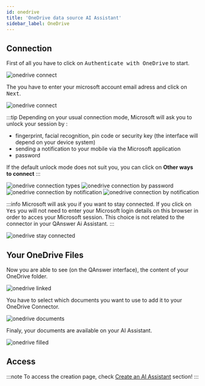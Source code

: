 ```yaml
---
id: onedrive
title: 'OneDrive data source AI Assistant'
sidebar_label: OneDrive
---
```



## Connection
First of all you have to click on <kbd>Authenticate with OneDrive</kbd> to start.

<Image src='/img/screenshots/tutorial-ui/data-source/onedrive/onedrive-init.png' alt='onedrive connect'/>

The you have to enter your microsoft account email adress and click on <kbd>Next</kbd>.

<Image src='/img/screenshots/tutorial-ui/data-source/onedrive/onedrive-email.png' alt='onedrive connect'/>

:::tip
Depending on your usual connection mode, Microsoft will ask you to unlock your session by :
- fingerprint, facial recognition, pin code or security key (the interface will depend on your device system)
- sending a notification to your mobile via the Microsoft application
- password

If the default unlock mode does not suit you, you can click on **Other ways to connect**
:::

<Tabs>
    <TabItem value='g1' label='Different Types'>
        <Image src='/img/screenshots/tutorial-ui/data-source/onedrive/onedrive-connection-type.png' alt='onedrive connection types'/>
    </TabItem>
    <TabItem value='s1' label='Password' default>
        <Image src='/img/screenshots/tutorial-ui/data-source/onedrive/onedrive-connection-password.png' alt='onedrive connection by password'/>
    </TabItem>
    <TabItem value='s2' label='Microsoft Notification1'>
        <Image src='/img/screenshots/tutorial-ui/data-source/onedrive/onedrive-connection-microsoft-notification1.png' alt='onedrive connection by notification'/>
    </TabItem>
    <TabItem value='s3' label='Microsoft Notification2'>
        <Image src='/img/screenshots/tutorial-ui/data-source/onedrive/onedrive-connection-microsoft-notification2.png' alt='onedrive connection by notification'/>
    </TabItem>
</Tabs>

:::info
Microsoft will ask you if you want to stay connected. If you click on <kbd>Yes</kbd> you will not need to enter your Microsoft login details on this browser in order to acces your Microsoft session. This choice is not related to the connector in your QAnswer Ai Assistant.
:::

<Image src='/img/screenshots/tutorial-ui/data-source/onedrive/onedrive-connection-stay-connected.png' alt='onedrive stay connected'/>

## Your OneDrive Files

Now you are able to see (on the QAnswer interface), the content of your OneDrive folder.

<Image src='/img/screenshots/tutorial-ui/data-source/onedrive/onedrive-linked.png' alt='onedrive linked'/>

You have to select which documents you want to use to add it to your OneDrive Connector.

<Image src='/img/screenshots/tutorial-ui/data-source/onedrive/onedrive-choose-documents.png' alt='onedrive documents'/>

Finaly, your documents are available on your AI Assistant.

<Image src='/img/screenshots/tutorial-ui/data-source/onedrive/onedrive-connector-filled.png' alt='onedrive filled'/>

## Access
:::note
To access the creation page, check [Create an AI Assistant](/tutorial-ui/createAiAssistant) section!
:::